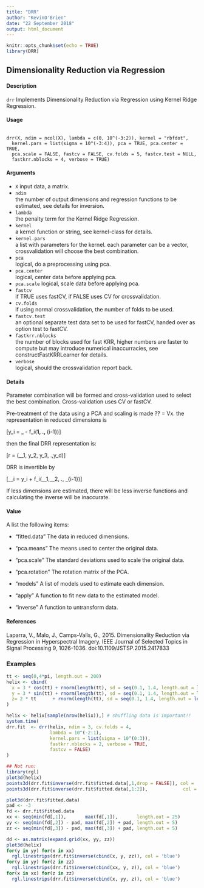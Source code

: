 ---
title: "DRR"
author: "KevinO'Brien"
date: "22 September 2018"
output: html_document
---

```{r setup, include=FALSE}
knitr::opts_chunk$set(echo = TRUE)
library(DRR)
```

## Dimensionality Reduction via Regression

#### Description

``drr`` Implements Dimensionality Reduction via Regression using Kernel Ridge Regression.

####  Usage
<pre><code>
drr(X, ndim = ncol(X), lambda = c(0, 10^(-3:2)), kernel = "rbfdot",
  kernel.pars = list(sigma = 10^(-3:4)), pca = TRUE, pca.center = TRUE,
  pca.scale = FALSE, fastcv = FALSE, cv.folds = 5, fastcv.test = NULL,
  fastkrr.nblocks = 4, verbose = TRUE)
</code></pre>

#### Arguments

* ``X``	
input data, a matrix.
* ``ndim``	
the number of output dimensions and regression functions to be estimated, see details for inversion.
* ``lambda``	
the penalty term for the Kernel Ridge Regression.
* ``kernel``	
a kernel function or string, see kernel-class for details.
* ``kernel.pars``	
a list with parameters for the kernel. each parameter can be a vector, crossvalidation will choose the best combination.
* ``pca``	
logical, do a preprocessing using pca.
* ``pca.center``	
logical, center data before applying pca.
* ``pca.scale``	
logical, scale data before applying pca.
* ``fastcv``	
if TRUE uses fastCV, if FALSE uses CV for crossvalidation.
* ``cv.folds``	
if using normal crossvalidation, the number of folds to be used.
* ``fastcv.test``	
an optional separate test data set to be used for fastCV, handed over as option test to fastCV.
* ``fastkrr.nblocks``	
the number of blocks used for fast KRR, higher numbers are faster to compute but may introduce numerical inaccurracies, see constructFastKRRLearner for details.
* ``verbose``	
logical, should the crossvalidation report back.

#### Details

Parameter combination will be formed and cross-validation used to select the best combination. Cross-validation uses CV or fastCV.

Pre-treatment of the data using a PCA and scaling is made ?? = Vx. the representation in reduced dimensions is

\[y_i = \alpha_ - f_i(\alpha__1, ., \alpha__{i-1})\]

then the final DRR representation is:

\[r = (\alpha__1, y_2, y_3, .,y_d)\]

DRR is invertible by

\[\alpha__i = y_i + f_i(\alpha__1,\alpha__2, ., \alpha_{i-1})\]

If less dimensions are estimated, there will be less inverse functions and calculating the inverse will be inaccurate.

#### Value

A list the following items:

* "fitted.data" The data in reduced dimensions.

* "pca.means" The means used to center the original data.

* "pca.scale" The standard deviations used to scale the original data.

* "pca.rotation" The rotation matrix of the PCA.

* "models" A list of models used to estimate each dimension.

* "apply" A function to fit new data to the estimated model.

* "inverse" A function to untransform data.

#### References

Laparra, V., Malo, J., Camps-Valls, G., 2015. Dimensionality Reduction via Regression in Hyperspectral Imagery. IEEE Journal of Selected Topics in Signal Processing 9, 1026-1036. doi:10.1109/JSTSP.2015.2417833

### Examples
```{r}
tt <- seq(0,4*pi, length.out = 200)
helix <- cbind(
  x = 3 * cos(tt) + rnorm(length(tt), sd = seq(0.1, 1.4, length.out = length(tt))),
  y = 3 * sin(tt) + rnorm(length(tt), sd = seq(0.1, 1.4, length.out = length(tt))),
  z= 2 * tt      + rnorm(length(tt), sd = seq(0.1, 1.4, length.out = length(tt)))
)

```
```{r}
helix <- helix[sample(nrow(helix)),] # shuffling data is important!!
system.time(
drr.fit  <- drr(helix, ndim = 3, cv.folds = 4,
                lambda = 10^(-2:1),
                kernel.pars = list(sigma = 10^(0:3)),
                fastkrr.nblocks = 2, verbose = TRUE,
                fastcv = FALSE)
)

```
```{r}
## Not run: 
library(rgl)
plot3d(helix)
points3d(drr.fit$inverse(drr.fit$fitted.data[,1,drop = FALSE]), col = 'blue')
points3d(drr.fit$inverse(drr.fit$fitted.data[,1:2]),             col = 'red')

plot3d(drr.fit$fitted.data)
pad <- -3
fd <- drr.fit$fitted.data
xx <- seq(min(fd[,1]),       max(fd[,1]),       length.out = 25)
yy <- seq(min(fd[,2]) - pad, max(fd[,2]) + pad, length.out = 5)
zz <- seq(min(fd[,3]) - pad, max(fd[,3]) + pad, length.out = 5)
```

```{r}
dd <- as.matrix(expand.grid(xx, yy, zz))
plot3d(helix)
for(y in yy) for(x in xx)
  rgl.linestrips(drr.fit$inverse(cbind(x, y, zz)), col = 'blue')
for(y in yy) for(z in zz)
  rgl.linestrips(drr.fit$inverse(cbind(xx, y, z)), col = 'blue')
for(x in xx) for(z in zz)
  rgl.linestrips(drr.fit$inverse(cbind(x, yy, z)), col = 'blue')
```
